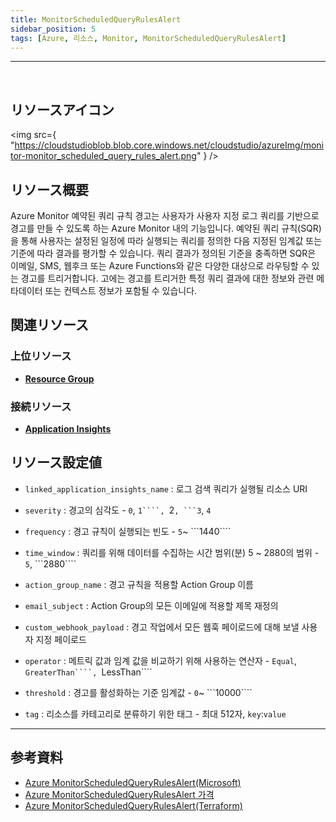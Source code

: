 ```yaml
---
title: MonitorScheduledQueryRulesAlert
sidebar_position: 5
tags: [Azure, 리소스, Monitor, MonitorScheduledQueryRulesAlert]
---
```


<hr />
<br />

## リソースアイコン

<img
    src={
        "https://cloudstudioblob.blob.core.windows.net/cloudstudio/azureImg/monitor-monitor_scheduled_query_rules_alert.png"
    }
/>

## リソース概要

Azure Monitor 예약된 쿼리 규칙 경고는 사용자가 사용자 지정 로그 쿼리를 기반으로 경고를 만들 수 있도록 하는 Azure Monitor 내의 기능입니다.
예약된 쿼리 규칙(SQR)을 통해 사용자는 설정된 일정에 따라 실행되는 쿼리를 정의한 다음 지정된 임계값 또는 기준에 따라 결과를 평가할 수 있습니다.
쿼리 결과가 정의된 기준을 충족하면 SQR은 이메일, SMS, 웹후크 또는 Azure Functions와 같은 다양한 대상으로 라우팅할 수 있는 경고를 트리거합니다.
고에는 경고를 트리거한 특정 쿼리 결과에 대한 정보와 관련 메타데이터 또는 컨텍스트 정보가 포함될 수 있습니다.

## 関連リソース

### 上位リソース

-   [**Resource Group**](https://docs.cstudio.app/docs/resource/azure/Base/ResourceGroup)

### 接続リソース

-   [**Application Insights**](https://docs.cstudio.app/docs/resource/azure/ApplicationInsights/)

## リソース設定値

-   `linked_application_insights_name` : 로그 검색 쿼리가 실행될 리소스 URI

-   `severity` : 경고의 심각도 - `0`, ` 1````,  `2` , ```3 `, `4`

-   `frequency` : 경고 규칙이 실행되는 빈도 - `5`~ ```1440````

-   `time_window` : 쿼리를 위해 데이터를 수집하는 시간 범위(분) 5 ~ 2880의 범위 - `5`, ```2880````

-   `action_group_name` : 경고 규칙을 적용할 Action Group 이름

-   `email_subject` : Action Group의 모든 이메일에 적용할 제목 재정의

-   `custom_webhook_payload` : 경고 작업에서 모든 웹훅 페이로드에 대해 보낼 사용자 지정 페이로드

-   `operator` : 메트릭 값과 임계 값을 비교하기 위해 사용하는 연산자 - `Equal`, ` GreaterThan````,  `LessThan````

-   `threshold` : 경고를 활성화하는 기준 임계값 - `0`~ ```10000````

-   `tag` : 리소스를 카테고리로 분류하기 위한 태그 - 최대 512자, `key`:`value`

---

## 参考資料

-   [Azure MonitorScheduledQueryRulesAlert(Microsoft)](https://learn.microsoft.com/en-us/azure/azure-monitor/overview)
-   [Azure MonitorScheduledQueryRulesAlert 가격](https://azure.microsoft.com/ko-kr/pricing/details/monitor/)
-   [Azure MonitorScheduledQueryRulesAlert(Terraform)](https://registry.terraform.io/providers/hashicorp/azurerm/latest/docs/resources/monitor_scheduled_query_rules_alert)
